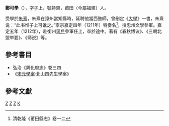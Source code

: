 '''鄭可學'''（{{bd|？||1212年}}），字子上，號持齋，莆田（今屬福建）人。

受學於[[朱熹|朱熹]]，朱熹在漳州當知縣時，延聘他當西塾師，曾刪定《[[大學_(經傳)|大學]]》一書，朱熹说：“此书惟子上可讹之。”寧宗嘉定四年（1211年）特奏名<ref>清乾隆《莆田縣志》卷一二</ref>，授忠州文學參軍。嘉定五年（1212年），赴衡州[[司戶|司戶]]參軍任上，卒於途中。著有《春秋博议》、《三朝北盟举要》、《师说》等。

==參考書目==
*弘治《興化府志》卷三四
*《[[宋元學案|宋元學案]]·北山四先生學案》

== 參考文獻 ==

{{reflist}}

[[Category:明朝漳州府知府|Z]]
[[Category:明朝理學家|Z]]
[[Category:莆田人|Z]]
[[Category:郑姓|K]]